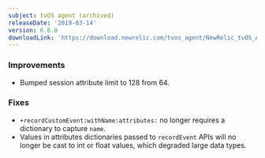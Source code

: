 ```yaml
---
subject: tvOS agent (archived)
releaseDate: '2019-03-14'
version: 6.6.0
downloadLink: 'https://download.newrelic.com/tvos_agent/NewRelic_tvOS_Agent_6.6.0.zip'
---
```


### Improvements

* Bumped session attribute limit to 128 from 64.

### Fixes

* `+recordCustomEvent:withName:attributes:` no longer requires a dictionary to capture `name`.
* Values in attributes dictionaries passed to `recordEvent` APIs will no longer be cast to int or float values, which degraded large data types.
